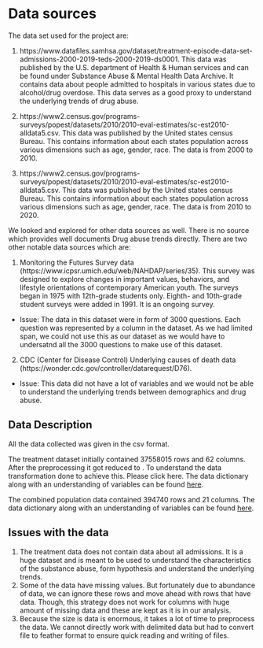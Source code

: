 # Data sources

The data set used for the project are:

1. https://www.datafiles.samhsa.gov/dataset/treatment-episode-data-set-admissions-2000-2019-teds-2000-2019-ds0001. This data was published by the U.S. department of Health & Human services and can be found under Substance Abuse & Mental Health Data Archive. It contains data about people admitted to hospitals in various states due to alcohol/drug overdose. This data serves as a good proxy to understand the underlying trends of drug abuse.

2. https://www2.census.gov/programs-surveys/popest/datasets/2010/2010-eval-estimates/sc-est2010-alldata5.csv. This data was published by the United states census Bureau. This contains information about each states population across various dimensions such as age, gender, race. The data is from 2000 to 2010.

3.  https://www2.census.gov/programs-surveys/popest/datasets/2010/2010-eval-estimates/sc-est2010-alldata5.csv. This data was published by the United states census Bureau. This contains information about each states population across various dimensions such as age, gender, race. The data is from 2010 to 2020.

We looked and explored for other data sources as well. There is no source which provides well documents Drug abuse trends directly. There are two other notable data sources which are:

1. Monitoring the Futures Survey data (https://www.icpsr.umich.edu/web/NAHDAP/series/35). This survey was designed to explore changes in important values, behaviors, and lifestyle orientations of contemporary American youth. The surveys began in 1975 with 12th-grade students only. Eighth- and 10th-grade student surveys were added in 1991. It is an ongoing survey. 
  - Issue: The data in this dataset were in form of 3000 questions. Each question was represented by a column in the dataset. As we had limited span, we could not use this as our dataset as we would have to undersatnd all the 3000 questions to make use of this dataset.

2. CDC (Center for Disease Control) Underlying causes of death data (https://wonder.cdc.gov/controller/datarequest/D76). 
  - Issue: This data did not have a lot of variables and we would not be able to understand the underlying trends between demographics and drug abuse.

## Data Description

All the data collected was given in the csv format. 

The treatment dataset initially contained 37558015 rows and 62 columns. After the preprocessing it got reduced to . To understand the data transformation done to achieve this. Please click here. The data dictionary along with an understanding of variables can be found [here](https://www.datafiles.samhsa.gov/sites/default/files/field-uploads-protected/studies/TEDS-A-2000-2019/TEDS-A-2000-2019-datasets/TEDS-A-2000-2019-DS0001/TEDS-A-2000-2019-DS0001-info/TEDS-A-2000-2019-DS0001-info-codebook_v1.pdf).

The combined population data contained 394740 rows and 21 columns. The data dictionary along with an understanding of variables can be found [here](https://www2.census.gov/programs-surveys/popest/technical-documentation/file-layouts/2000-2010/sc-est2010-alldata6.pdf).


## Issues with the data

1. The treatment data does not contain data about all admissions. It is a huge dataset and is meant to be used to understand the characteristics of the substance abuse, form hypothesis and understand the underlying trends.
2. Some of the data have missing values. But fortunately due to abundance of data, we can ignore these rows and move ahead with rows that have data. Though, this strategy does not work for columns with huge amount of missing data and these are kept as it is in our analysis.
3. Because the size is data is enormous, it takes a lot of time to preprocess the data. We cannot directly work with delimited data but had to convert file to feather format to ensure quick reading and writing of files.
